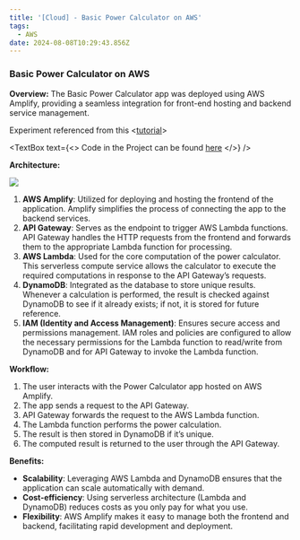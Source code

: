 ```yaml
---
title: '[Cloud] - Basic Power Calculator on AWS'
tags:
  - AWS
date: 2024-08-08T10:29:43.856Z
---
```


### Basic Power Calculator on AWS

**Overview:**
The Basic Power Calculator app was deployed using AWS Amplify, providing a seamless integration for front-end hosting and backend service management.

Experiment referenced from this \<[tutorial](https://www.youtube.com/watch?v=7m_q1ldzw0U\&list=PLwyXYwu8kL0wMalR9iXJIPfiMYWNFWQzx)>

<TextBox
  text={<>
    Code in the Project can be found [here](https://github.com/shanteru/power-calc-aws.git)
  </>}
/>

**Architecture:**

![](/powerCalc.png)

1. **AWS Amplify**: Utilized for deploying and hosting the frontend of the application. Amplify simplifies the process of connecting the app to the backend services.
2. **API Gateway**: Serves as the endpoint to trigger AWS Lambda functions. API Gateway handles the HTTP requests from the frontend and forwards them to the appropriate Lambda function for processing.
3. **AWS Lambda**: Used for the core computation of the power calculator. This serverless compute service allows the calculator to execute the required computations in response to the API Gateway’s requests.
4. **DynamoDB**: Integrated as the database to store unique results. Whenever a calculation is performed, the result is checked against DynamoDB to see if it already exists; if not, it is stored for future reference.
5. **IAM (Identity and Access Management)**: Ensures secure access and permissions management. IAM roles and policies are configured to allow the necessary permissions for the Lambda function to read/write from DynamoDB and for API Gateway to invoke the Lambda function.

**Workflow:**

1. The user interacts with the Power Calculator app hosted on AWS Amplify.
2. The app sends a request to the API Gateway.
3. API Gateway forwards the request to the AWS Lambda function.
4. The Lambda function performs the power calculation.
5. The result is then stored in DynamoDB if it’s unique.
6. The computed result is returned to the user through the API Gateway.

**Benefits:**

* **Scalability**: Leveraging AWS Lambda and DynamoDB ensures that the application can scale automatically with demand.
* **Cost-efficiency**: Using serverless architecture (Lambda and DynamoDB) reduces costs as you only pay for what you use.
* **Flexibility**: AWS Amplify makes it easy to manage both the frontend and backend, facilitating rapid development and deployment.
